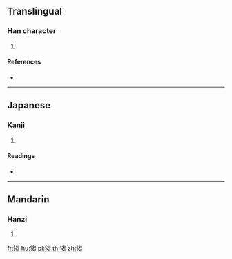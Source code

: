 {{character info/new}}
==Translingual==

===Han character===
{{Han char|rn=93|rad=牛|as=10|sn=14|four=27527|canj=HQPUU}}

# {{defn|Han|sort=牛10}}

====References====
* {{Han ref|kx=0703.130|dkj=20116|dj=1116.120|hdz=31817.160|uh=7293|ud=29331|bh=E2C9|bd=58057}}

----

==Japanese==

===Kanji===
{{ja-kanji|grade=|rs=牛10}}

# {{defn|lang=ja|sort=牛10}}

====Readings====
* {{ja-readings|on=[[す]] (su), [[しゅ]] (shu), [[すう]] (sū)|kun=}}

----

==Mandarin==

===Hanzi===
{{cmn-hanzi|pin=[[chú]] ([[chu2]])|wg=ch'u<sup>2</sup>}}

# {{defn|lang=cmn|sort=牛10}}

[[fr:犓]]
[[hu:犓]]
[[pl:犓]]
[[th:犓]]
[[zh:犓]]